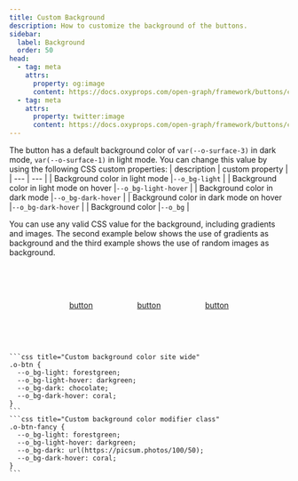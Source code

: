 ```yaml
---
title: Custom Background
description: How to customize the background of the buttons.
sidebar:
  label: Background
  order: 50
head:
  - tag: meta
    attrs:
      property: og:image
      content: https://docs.oxyprops.com/open-graph/framework/buttons/custom-background.png
  - tag: meta
    attrs:
      property: twitter:image
      content: https://docs.oxyprops.com/open-graph/framework/buttons/custom-background.png
---
```


The button has a default background color of `var(--o-surface-3)` in dark mode, `var(--o-surface-1)` in light mode. You can change this value by using the following CSS custom properties:
| description | custom property |
| --- | --- |
| Background color in light mode |<ClipboardCopy value="--o_bg-light:">`--o_bg-light`</ClipboardCopy> |
| Background color in light mode on hover |<ClipboardCopy value="--o_bg-light-hover:">`--o_bg-light-hover`</ClipboardCopy> |
| Background color in dark mode |<ClipboardCopy value="--o_bg-dark-hover:">`--o_bg-dark-hover`</ClipboardCopy> |
| Background color in dark mode on hover |<ClipboardCopy value="--o_bg-dark-hover:">`--o_bg-dark-hover`</ClipboardCopy> |
| Background color |<ClipboardCopy value="--o_bg:">`--o_bg`</ClipboardCopy> |

You can use any valid CSS value for the background, including gradients and images. The second example below shows the use of gradients as background and the third example shows the use of random images as background.

<div style="display: flex; flex-wrap: wrap; column-gap:5rem;row-gap:1rem; width:100%; justify-content: center; align-items: center;padding-block: 4rem;">
    <a href="#" class="o-btn" style="--o_ink-shadow-light: none; --o_bg-light: forestgreen;--o_bg-light-hover: darkgreen;--o_bg-dark: chocolate;--o_bg-dark-hover: coral;"><span>button</span></a>
    <a href="#" class="o-btn" style="--o_ink-shadow-light: none; --o_bg-light: var(--o-gradient-1);--o_bg-light-hover: var(--o-gradient-2);--o_bg-dark: var(--o-gradient-30);--o_bg-dark-hover: var(--o-gradient-29);"><span>button</span></a>
    <a href="#" class="o-btn" style="--o_ink-shadow-light: none; --o_bg-light: url(https://picsum.photos/103/53);--o_bg-light-hover: url(https://picsum.photos/99/49);--o_bg-dark: url(https://picsum.photos/100/50);--o_bg-dark-hover: url(https://picsum.photos/101/51);"><span>button</span></a>
</div>
    
    ```css title="Custom background color site wide"
    .o-btn {
      --o_bg-light: forestgreen;
      --o_bg-light-hover: darkgreen;
      --o_bg-dark: chocolate;
      --o_bg-dark-hover: coral;
    }
    ```
    ```css title="Custom background color modifier class"
    .o-btn-fancy {
      --o_bg-light: forestgreen;
      --o_bg-light-hover: darkgreen;
      --o_bg-dark: url(https://picsum.photos/100/50);
      --o_bg-dark-hover: coral;
    }
    ```
